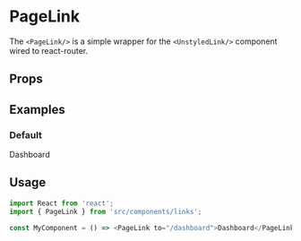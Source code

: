 
<Meta title="Links|PageLink" component={PageLink} />

# PageLink

The `<PageLink/>` is a simple wrapper for the `<UnstyledLink/>` component wired to react-router.

## Props

<Props of={PageLink} />

## Examples

### Default

<Preview>
  <MemoryRouter>
    <PageLink to="/dashboard">Dashboard</PageLink>
  </MemoryRouter>
</Preview>

## Usage

```js
import React from 'react';
import { PageLink } from 'src/components/links';

const MyComponent = () => <PageLink to="/dashboard">Dashboard</PageLink>;
```
